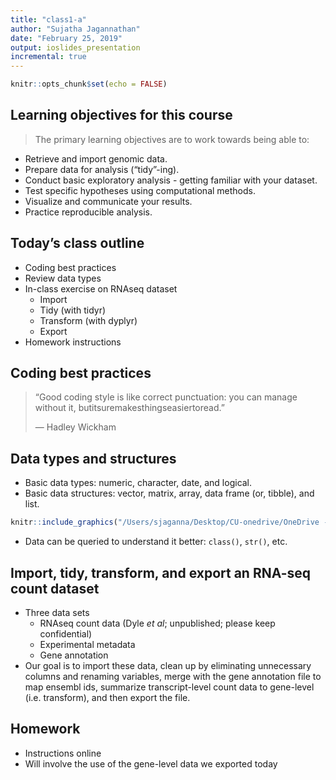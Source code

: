 ```yaml
---
title: "class1-a"
author: "Sujatha Jagannathan"
date: "February 25, 2019"
output: ioslides_presentation
incremental: true
---
```


```r
knitr::opts_chunk$set(echo = FALSE)
```

## Learning objectives for this course
> The primary learning objectives are to work towards being able to:  

* Retrieve and import genomic data.  
* Prepare data for analysis (“tidy”-ing).  
* Conduct basic exploratory analysis - getting familiar with your dataset.  
* Test specific hypotheses using computational methods.  
* Visualize and communicate your results.  
* Practice reproducible analysis.  

## Today's class outline

- Coding best practices
- Review data types
- In-class exercise on RNAseq dataset
    + Import
    + Tidy (with tidyr)
    + Transform (with dyplyr)
    + Export
- Homework instructions

## Coding best practices

>   "Good coding style is like correct punctuation: you can manage without it, butitsuremakesthingseasiertoread."
>   
>   --- Hadley Wickham

## Data types and structures
- Basic data types: numeric, character, date, and logical. 
- Basic data structures: vector, matrix, array, data frame (or, tibble), and list. 
```r
knitr::include_graphics("/Users/sjaganna/Desktop/CU-onedrive/OneDrive - The University of Colorado Denver/08-teaching/molb7910/1-class1/images/data-structures.png", dpi = 150)
```
- Data can be queried to understand it better: `class()`, `str()`, etc. 

## Import, tidy, transform, and export an RNA-seq count dataset

- Three data sets
    + RNAseq count data (Dyle *et al*; unpublished; please keep confidential)
    + Experimental metadata
    + Gene annotation
    
- Our goal is to import these data, clean up by eliminating unnecessary columns and renaming variables, merge with the gene annotation file to map ensembl ids, summarize transcript-level count data to gene-level (i.e. transform), and then export the file.

## Homework

- Instructions online
- Will involve the use of the gene-level data we exported today 